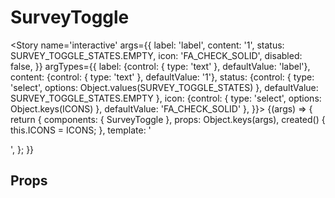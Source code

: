 


<Meta title='atoms/SurveyToggle' component={SurveyToggle} />

# SurveyToggle

<Story name='interactive'
	   args={{
		   label: 'label',
		   content: '1',
		   status: SURVEY_TOGGLE_STATES.EMPTY,
		   icon: 'FA_CHECK_SOLID',
		   disabled: false,
	   }}
	   argTypes={{
		   label: {control: { type: 'text' }, defaultValue: 'label'},
		   content: {control: { type: 'text' }, defaultValue: '1'},
		   status: {control: { type: 'select', options: Object.values(SURVEY_TOGGLE_STATES) }, defaultValue: SURVEY_TOGGLE_STATES.EMPTY },
		   icon: {control: { type: 'select', options: Object.keys(ICONS) }, defaultValue: 'FA_CHECK_SOLID' },
	   }}>
	{(args) => {
		return {
			components: { SurveyToggle },
			props: Object.keys(args),
			created() {
				this.ICONS = ICONS;
			},
			template: '<div style="background-color:#e5e5e5"><survey-toggle  :label="label" :status="status" :content="content" :icon="ICONS[icon]" :disabled="disabled"/></div>',
		};
	}}
</Story>

## Props

<Props of={SurveyToggle} />
